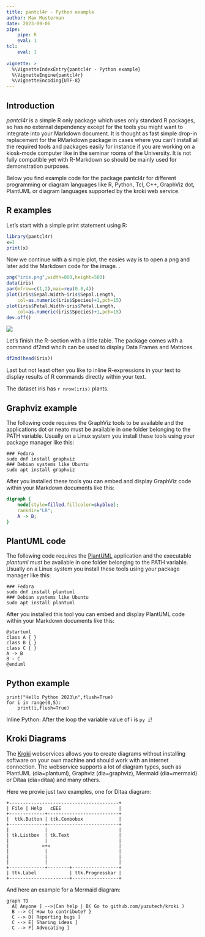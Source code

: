 ```yaml
---
title: pantcl4r - Python example
author: Max Musterman
date: 2023-09-06
pipe:
    pipe: R
    eval: 1
tcl:
    eval: 1
        
vignette: >
  %\VignetteIndexEntry{pantcl4r - Python example}
  %\VignetteEngine{pantcl4r}
  %\VignetteEncoding{UTF-8}
---
```


## Introduction

_pantcl4r_ is a simple R only  package  which uses only standard R packages, so has no
external dependency except for the tools you might want to integrate into your
Markdown  document. It is thought as fast simple  drop-in  replacement  for the
RMarkdown package in cases where you can't install all the required tools and
packages easily for instance if you are working on a kiosk-mode  computer like
in the seminar rooms of the  University. It is not fully  compatible  yet with
R-Markdown so should be mainly used for demonstration purposes.

Below you find example code for the package pantcl4r for different programming
or diagram  languages  like R, Python,  Tcl, C++,  GraphViz  dot,  PlantUML or
diagram languages supported by the kroki web service. 

## R examples

Let's start with a simple print statement using R:

```r
library(pantcl4r)
x=1
print(x)
```

Now we continue  with a simple plot, the easies way is to open a png and later
add the Markdown code for the image.
.
```r
png("iris.png",width=800,height=500)
data(iris)
par(mfrow=c(1,2),mai=rep(0.8,4))
plot(iris$Sepal.Width~iris$Sepal.Length,
    col=as.numeric(iris$Species)+1,pch=15)
plot(iris$Petal.Width~iris$Petal.Length,
    col=as.numeric(iris$Species)+1,pch=15)
dev.off()
```

![](iris.png)

Let's  finish the  R-section  with a little  table. The  package  comes with a
command df2md whcih can be used to display Data Frames and Matrices.

```r
df2md(head(iris))
```


Last but not  least  often  you like to inline  R-expressions  in your text to
display results of R commands directly within your text.


The dataset iris has `r nrow(iris)` plants.

## Graphviz example

The  following  code  requires  the  GraphViz  tools to be  available  and the
applications  dot or neato must be  available  in one folder  belonging to the
PATH  variable.  Usually on a Linux system you install  these tools using your
package manager like this:

```
### Fedora
sudo dnf install graphviz
### Debian systems like Ubuntu
sudo apt install graphviz
```

After you installed these tools you can embed and display GraphViz code within
your Markdown documents like this:

```.dot
digraph { 
    node[style=filled,fillcolor=skyblue];
    rankdir="LR";
    A -> B; 
}
```

## PlantUML code

The  following  code  requires  the [PlantUML](https://www.plantuml.com) application  and the  executable
_plantuml_  must be  available in one folder  belonging to the PATH  variable.
Usually on a Linux system you install  these tools using your package  manager
like this:

```
### Fedora
sudo dnf install plantuml
### Debian systems like Ubuntu
sudo apt install plantuml
```

After you installed  this tool you can embed and display  PlantUML code within
your Markdown documents like this:

```.puml
@startuml
class A { }
class B { }
class C { }
A -> B 
B - C
@enduml
```

## Python example

```.pipe
print("Hello Python 2023\n",flush=True)
for i in range(0,5):
    print(i,flush=True)
```

Inline Python: After the loop the variable value of i is `py i`!

## Kroki Diagrams

The  [Kroki](https://kroki.io/)  webservices  allows  you to  create  diagrams
without  installing  software  on your own  machine  and  should  work with an
internet  connection. The webservice  supports a lot of diagram types, such as
PlantUML  (dia=plantuml),  Graphviz  (dia=graphviz),  Mermaid (dia=mermaid) or
Ditaa (dia=ditaa) and many others.

Here we provie just two examples, one for Ditaa diagram:

```.kroki
+----------------------------------------+
| File | Help   cEEE                     |
+-------------+--------------------------+
|  ttk.Button | ttk.Combobox             |
+-------------+--------------------------+
|             |                          |
| tk.Listbox  | tk.Text                  |
|             |                          |
|            <+>                         |
|             |                          |
|             |                          |
|             |                          |
+-------------+--------+-----------------+
| ttk.Label            | ttk.Progressbar | 
+----------------------+-----------------+
```

And here an example for a Mermaid diagram:


```.kroki
graph TD
  A[ Anyone ] -->|Can help | B( Go to github.com/yuzutech/kroki )
  B --> C{ How to contribute? }
  C --> D[ Reporting bugs ]
  C --> E[ Sharing ideas ]
  C --> F[ Advocating ]
```


